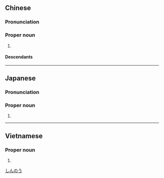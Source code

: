 {{also|神农}}
==Chinese==
{{zh-forms|s=神农}}
{{wikipedia|lang=zh}}

===Pronunciation===
{{zh-pron
|m=Shénnóng
|c=san4 nung4
|h=pfs=Sṳ̀n-nùng
|mn=Sîn-lông
|cat=pn
}}

===Proper noun===
{{zh-proper noun}}

# {{w|Shennong}}

====Descendants====
{{CJKV||しんのう|신농|Thần Nông}}

{{zh-cat|Chinese mythology}}

----

==Japanese==
{{ja-kanjitab|しん|のう|yomi=o}}

===Pronunciation===
{{ja-pron|しんのう|y=o}}

===Proper noun===
{{ja-pos|proper|しんのう}}

# {{w|Shennong}}

[[Category:ja:Chinese mythology|しんのう]]

----

==Vietnamese==
{{vi-hantutab}}

===Proper noun===
{{vi-hantu}}

# {{han tu form of|Thần Nông|{{w|Shennong}}}}